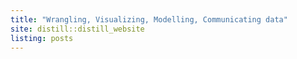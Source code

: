 ```yaml
---
title: "Wrangling, Visualizing, Modelling, Communicating data"
site: distill::distill_website
listing: posts
---
```

